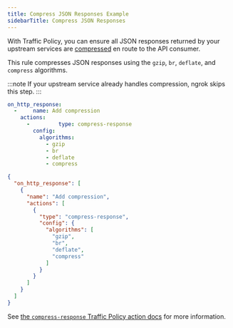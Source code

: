 ```yaml
---
title: Compress JSON Responses Example
sidebarTitle: Compress JSON Responses
---
```




With Traffic Policy, you can ensure all JSON responses returned by your upstream services are [compressed](/traffic-policy/actions/compress-response.mdx) en route to the API consumer.

This rule compresses JSON responses using the `gzip`, `br`, `deflate`, and `compress` algorithms.

:::note
If your upstream service already handles compression, ngrok skips this step.
:::

<CodeGroup>

```yaml policy.yml
on_http_response:
  -     name: Add compression
    actions:
      -         type: compress-response
        config:
          algorithms:
            - gzip
            - br
            - deflate
            - compress
```

```json policy.json
{
  "on_http_response": [
    {
      "name": "Add compression",
      "actions": [
        {
          "type": "compress-response",
          "config": {
            "algorithms": [
              "gzip",
              "br",
              "deflate",
              "compress"
            ]
          }
        }
      ]
    }
  ]
}
```

</CodeGroup>

See [the `compress-response` Traffic Policy action docs](/traffic-policy/actions/compress-response/) for more information.
